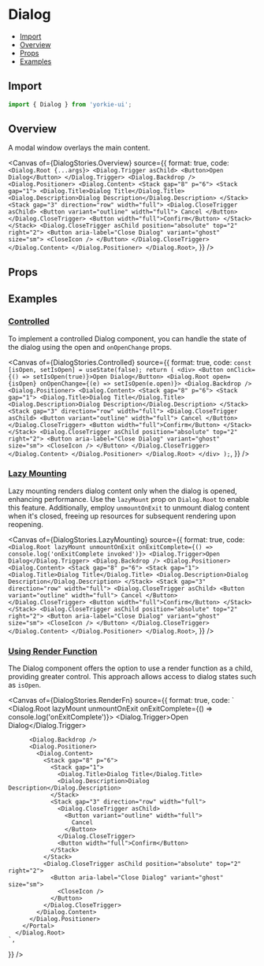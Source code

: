 # Dialog


<Meta of={DialogStories} />

- [Import](#import)
- [Overview](#overview)
- [Props](#props)
- [Examples](#examples)

## Import

```jsx
import { Dialog } from 'yorkie-ui';
```

## Overview

A modal window overlays the main content.

<Canvas
  of={DialogStories.Overview}
  source={{
    format: true,
    code: `
      <Dialog.Root {...args}>
        <Dialog.Trigger asChild>
          <Button>Open Dialog</Button>
        </Dialog.Trigger>
        <Dialog.Backdrop />
        <Dialog.Positioner>
          <Dialog.Content>
            <Stack gap="8" p="6">
              <Stack gap="1">
                <Dialog.Title>Dialog Title</Dialog.Title>
                <Dialog.Description>Dialog Description</Dialog.Description>
              </Stack>
              <Stack gap="3" direction="row" width="full">
                <Dialog.CloseTrigger asChild>
                  <Button variant="outline" width="full">
                    Cancel
                  </Button>
                </Dialog.CloseTrigger>
                <Button width="full">Confirm</Button>
              </Stack>
            </Stack>
            <Dialog.CloseTrigger asChild position="absolute" top="2" right="2">
              <Button aria-label="Close Dialog" variant="ghost" size="sm">
                <CloseIcon />
              </Button>
            </Dialog.CloseTrigger>
          </Dialog.Content>
        </Dialog.Positioner>
      </Dialog.Root>
    `,
  }}
/>

## Props

<Controls />

## Examples

### [Controlled](#dialog-controlled)

To implement a controlled Dialog component, you can handle the state of the dialog using the open and `onOpenChange` props.

<Canvas
  of={DialogStories.Controlled}
  source={{
    format: true,
    code: `
      const [isOpen, setIsOpen] = useState(false);
      return (
         <div>
          <Button onClick={() => setIsOpen(true)}>Open Dialog</Button>
          <Dialog.Root open={isOpen} onOpenChange={(e) => setIsOpen(e.open)}>
            <Dialog.Backdrop />
            <Dialog.Positioner>
              <Dialog.Content>
                <Stack gap="8" p="6">
                  <Stack gap="1">
                    <Dialog.Title>Dialog Title</Dialog.Title>
                    <Dialog.Description>Dialog Description</Dialog.Description>
                  </Stack>
                  <Stack gap="3" direction="row" width="full">
                    <Dialog.CloseTrigger asChild>
                      <Button variant="outline" width="full">
                        Cancel
                      </Button>
                    </Dialog.CloseTrigger>
                    <Button width="full">Confirm</Button>
                  </Stack>
                </Stack>
                <Dialog.CloseTrigger asChild position="absolute" top="2" right="2">
                  <Button aria-label="Close Dialog" variant="ghost" size="sm">
                    <CloseIcon />
                  </Button>
                </Dialog.CloseTrigger>
              </Dialog.Content>
            </Dialog.Positioner>
          </Dialog.Root>
        </div>
      );
    `,
  }}
/>

### [Lazy Mounting](#lazy-mounting)

Lazy mounting renders dialog content only when the dialog is opened, enhancing performance. Use the `lazyMount` prop on `Dialog.Root` to enable this feature. Additionally, employ `unmountOnExit` to unmount dialog content when it's closed, freeing up resources for subsequent rendering upon reopening.

<Canvas
  of={DialogStories.LazyMounting}
  source={{
    format: true,
    code: `
      <Dialog.Root lazyMount unmountOnExit onExitComplete={() => console.log('onExitComplete invoked')}>
        <Dialog.Trigger>Open Dialog</Dialog.Trigger>
        <Dialog.Backdrop />
        <Dialog.Positioner>
          <Dialog.Content>
            <Stack gap="8" p="6">
              <Stack gap="1">
                <Dialog.Title>Dialog Title</Dialog.Title>
                <Dialog.Description>Dialog Description</Dialog.Description>
              </Stack>
              <Stack gap="3" direction="row" width="full">
                <Dialog.CloseTrigger asChild>
                  <Button variant="outline" width="full">
                    Cancel
                  </Button>
                </Dialog.CloseTrigger>
                <Button width="full">Confirm</Button>
              </Stack>
            </Stack>
            <Dialog.CloseTrigger asChild position="absolute" top="2" right="2">
              <Button aria-label="Close Dialog" variant="ghost" size="sm">
                <CloseIcon />
              </Button>
            </Dialog.CloseTrigger>
          </Dialog.Content>
        </Dialog.Positioner>
      </Dialog.Root>
    `,
  }}
/>

### [Using Render Function](#using-render-function)

The Dialog component offers the option to use a render function as a child, providing greater control. This approach allows access to dialog states such as `isOpen`.

<Canvas
  of={DialogStories.RenderFn}
  source={{
    format: true,
    code: `
      <Dialog.Root lazyMount unmountOnExit onExitComplete={() => console.log('onExitComplete')}>
        <Dialog.Trigger>Open Dialog</Dialog.Trigger>

          <Dialog.Backdrop />
          <Dialog.Positioner>
            <Dialog.Content>
              <Stack gap="8" p="6">
                <Stack gap="1">
                  <Dialog.Title>Dialog Title</Dialog.Title>
                  <Dialog.Description>Dialog Description</Dialog.Description>
                </Stack>
                <Stack gap="3" direction="row" width="full">
                  <Dialog.CloseTrigger asChild>
                    <Button variant="outline" width="full">
                      Cancel
                    </Button>
                  </Dialog.CloseTrigger>
                  <Button width="full">Confirm</Button>
                </Stack>
              </Stack>
              <Dialog.CloseTrigger asChild position="absolute" top="2" right="2">
                <Button aria-label="Close Dialog" variant="ghost" size="sm">
                  <CloseIcon />
                </Button>
              </Dialog.CloseTrigger>
            </Dialog.Content>
          </Dialog.Positioner>
        </Portal>
      </Dialog.Root>
    `,
  }}
/>
